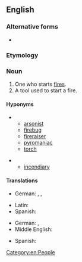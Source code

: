 ==English==

===Alternative forms===
* {{alter|en|fire starter|fire-starter}}

===Etymology===
{{com|en|fire|starter}}

===Noun===
{{en-noun}}

# One who starts [[fire]]s.
# A tool used to start a fire.

====Hyponyms====
* {{sense|person who starts fires}}
** [[arsonist]]
** [[firebug]]
** [[fireraiser]]
** [[pyromaniac]]
** [[torch]]

* {{sense|tool used to start a fire}}
** [[incendiary]]

====Translations====
{{trans-top|person who starts fires}}
* German: {{t+|de|Anzünder|m}}, {{t+|de|Brandstifter|m}} {{gloss|arsonist}}, {{qualifier|colloquial}} {{t|de|Zündler|m}} {{gloss|arsonist}}
{{trans-mid}}
* Latin: {{t|la|incendiārius|m}}
* Spanish: {{t+|es|incendiario|m}}
{{trans-bottom}}

{{trans-top|tool used to start a fire}}
* German: {{t+|de|Anzünder|m}}, {{t|de|Grillanzünder|m}} {{gloss|barbecue firestarter}}
* Middle English: {{t|enm|fyr-brand}}
{{trans-mid}}
* Spanish: {{t+|es|encendedor|m}}
{{trans-bottom}}

[[Category:en:People]]